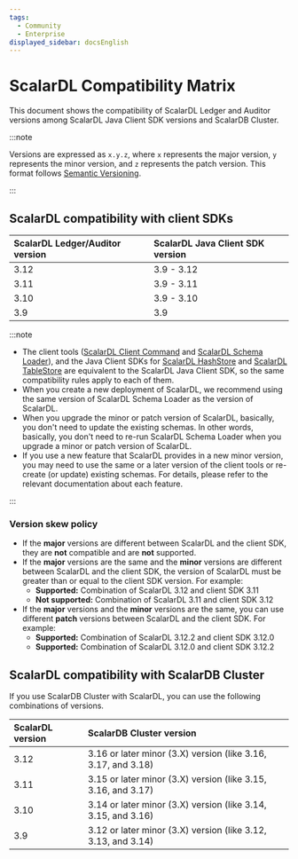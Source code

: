 ```yaml
---
tags:
  - Community
  - Enterprise
displayed_sidebar: docsEnglish
---
```


# ScalarDL Compatibility Matrix

This document shows the compatibility of ScalarDL Ledger and Auditor versions among ScalarDL Java Client SDK versions and ScalarDB Cluster.

:::note

Versions are expressed as `x.y.z`, where `x` represents the major version, `y` represents the minor version, and `z` represents the patch version. This format follows [Semantic Versioning](https://semver.org/).

:::

## ScalarDL compatibility with client SDKs

| ScalarDL Ledger/Auditor version | ScalarDL Java Client SDK version |
|:--------------------------------|:---------------------------------|
| 3.12                            | 3.9 - 3.12                       |
| 3.11                            | 3.9 - 3.11                       |
| 3.10                            | 3.9 - 3.10                       |
| 3.9                             | 3.9                              |

:::note

- The client tools ([ScalarDL Client Command](./scalardl-command-reference.mdx) and [ScalarDL Schema Loader](./schema-loader.mdx)), and the Java Client SDKs for [ScalarDL HashStore](./getting-started-hashstore.mdx) and [ScalarDL TableStore](./getting-started-tablestore.mdx) are equivalent to the ScalarDL Java Client SDK, so the same compatibility rules apply to each of them.
- When you create a new deployment of ScalarDL, we recommend using the same version of ScalarDL Schema Loader as the version of ScalarDL.
- When you upgrade the minor or patch version of ScalarDL, basically, you don't need to update the existing schemas. In other words, basically, you don't need to re-run ScalarDL Schema Loader when you upgrade a minor or patch version of ScalarDL.
- If you use a new feature that ScalarDL provides in a new minor version, you may need to use the same or a later version of the client tools or re-create (or update) existing schemas. For details, please refer to the relevant documentation about each feature.

:::

### Version skew policy

- If the **major** versions are different between ScalarDL and the client SDK, they are **not** compatible and are **not** supported.
- If the **major** versions are the same and the **minor** versions are different between ScalarDL and the client SDK, the version of ScalarDL must be greater than or equal to the client SDK version. For example:
  - **Supported:** Combination of ScalarDL 3.12 and client SDK 3.11
  - **Not supported:** Combination of ScalarDL 3.11 and client SDK 3.12
- If the **major** versions and the **minor** versions are the same, you can use different **patch** versions between ScalarDL and the client SDK. For example:
  - **Supported:** Combination of ScalarDL 3.12.2 and client SDK 3.12.0
  - **Supported:** Combination of ScalarDL 3.12.0 and client SDK 3.12.2

## ScalarDL compatibility with ScalarDB Cluster

If you use ScalarDB Cluster with ScalarDL, you can use the following combinations of versions.

| ScalarDL version | ScalarDB Cluster version                                      |
|:-----------------|:--------------------------------------------------------------|
| 3.12             | 3.16 or later minor (3.X) version (like 3.16, 3.17, and 3.18) |
| 3.11             | 3.15 or later minor (3.X) version (like 3.15, 3.16, and 3.17) |
| 3.10             | 3.14 or later minor (3.X) version (like 3.14, 3.15, and 3.16) |
| 3.9              | 3.12 or later minor (3.X) version (like 3.12, 3.13, and 3.14) |
